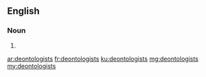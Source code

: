 ==English==

===Noun===
{{head|en|noun plural form}}

# {{plural of|deontologist|lang=en}}

[[ar:deontologists]]
[[fr:deontologists]]
[[ku:deontologists]]
[[mg:deontologists]]
[[my:deontologists]]